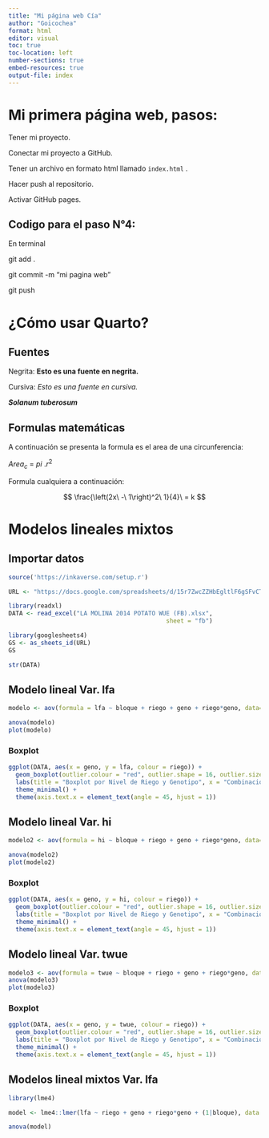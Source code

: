```yaml
---
title: "Mi página web Cía"
author: "Goicochea"
format: html
editor: visual
toc: true
toc-location: left
number-sections: true
embed-resources: true
output-file: index
---
```


# Mi primera página web, pasos:

Tener mi proyecto.

Conectar mi proyecto a GitHub.

Tener un archivo en formato html llamado `index.html` .

Hacer push al repositorio.

Activar GitHub pages.

## Codigo para el paso N°4:

En terminal

git add .

git commit -m "mi pagina web"

git push

# ¿Cómo usar Quarto?

## Fuentes

Negrita: **Esto es una fuente en negrita.**

Cursiva: *Esto es una fuente en cursiva.*

***Solanum tuberosum***

## Formulas matemáticas

A continuación se presenta la formula es el area de una circunferencia:

$Area_c\ =\ pi\ . r^2$

Formula cualquiera a continuación:

$$
\frac{\left(2x\ -\ 1\right)^2\ 1}{4}\ = k
$$

# Modelos lineales mixtos

## Importar datos

```r
source('https://inkaverse.com/setup.r')

URL <- "https://docs.google.com/spreadsheets/d/15r7ZwcZZHbEgltlF6gSFvCTFA-CFzVBWwg3mFlRyKPs/edit?gid=172957346#gid=172957346"

library(readxl)
DATA <- read_excel("LA MOLINA 2014 POTATO WUE (FB).xlsx", 
                                            sheet = "fb")

library(googlesheets4)
GS <- as_sheets_id(URL)
GS

str(DATA)

```

## Modelo lineal Var. lfa

```r
modelo <- aov(formula = lfa ~ bloque + riego + geno + riego*geno, data= DATA)

anova(modelo)
plot(modelo)

```

### Boxplot

```r
ggplot(DATA, aes(x = geno, y = lfa, colour = riego)) +
  geom_boxplot(outlier.colour = "red", outlier.shape = 16, outlier.size = 3) +
  labs(title = "Boxplot por Nivel de Riego y Genotipo", x = "Combinación Riego-Genotipo", y = "Area foliar (cm^2)") +
  theme_minimal() +
  theme(axis.text.x = element_text(angle = 45, hjust = 1))

```

## Modelo lineal Var. hi

```r
modelo2 <- aov(formula = hi ~ bloque + riego + geno + riego*geno, data= DATA)

anova(modelo2)
plot(modelo2)
```

### Boxplot

```r
ggplot(DATA, aes(x = geno, y = hi, colour = riego)) +
  geom_boxplot(outlier.colour = "red", outlier.shape = 16, outlier.size = 3) +
  labs(title = "Boxplot por Nivel de Riego y Genotipo", x = "Combinación Riego-Genotipo", y = "Area foliar (cm^2)") +
  theme_minimal() +
  theme(axis.text.x = element_text(angle = 45, hjust = 1))
```

## Modelo lineal Var. twue

```r
modelo3 <- aov(formula = twue ~ bloque + riego + geno + riego*geno, data= DATA)  
anova(modelo3) 
plot(modelo3)
```

### Boxplot

```r
ggplot(DATA, aes(x = geno, y = twue, colour = riego)) +
  geom_boxplot(outlier.colour = "red", outlier.shape = 16, outlier.size = 3) +
  labs(title = "Boxplot por Nivel de Riego y Genotipo", x = "Combinación Riego-Genotipo", y = "Area foliar (cm^2)") +
  theme_minimal() +
  theme(axis.text.x = element_text(angle = 45, hjust = 1))
```

## Modelos lineal mixtos Var. lfa

```r
library(lme4)

model <- lme4::lmer(lfa ~ riego + geno + riego*geno + (1|bloque), data = DATA)

anova(model)
```
